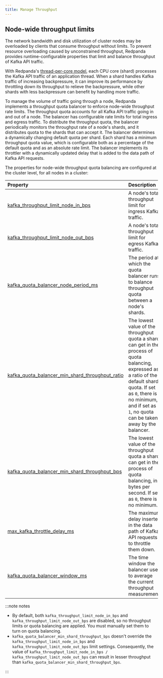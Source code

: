 ```yaml
---
title: Manage Throughput
---
```


<head>
  <meta name="title" content="Manage Throughput | Redpanda Docs" />
  <meta name="description" content="Manage the throughput of Redpanda cluster nodes with configurable properties." />
</head>


<ManageThroughputIntro />

## Node-wide throughput limits

The network bandwidth and disk utilization of cluster nodes may be overloaded by clients that consume throughput without limits. To prevent resource overloading caused by unconstrained throughput, Redpanda provides runtime-configurable properties that limit and balance throughput of Kafka API traffic.

With Redpanda's [thread-per-core model](../../../get-started/architecture#thread-per-core-model), each CPU core (shard) processes the Kafka API traffic of an application thread. When a shard handles Kafka traffic of increasing backpressure, it can improve its performance by throttling down its throughput to relieve the backpressure, while other shards with less backpressure can benefit by handling more traffic.

To manage the volume of traffic going through a node, Redpanda implements a throughput quota balancer to enforce node-wide throughput rate limits. The throughput quota accounts for all Kafka API traffic going in and out of a node. The balancer has configurable rate limits for total ingress and egress traffic. To distribute the throughput quota, the balancer periodically monitors the throughput rate of a node's shards, and it distributes quota to the shards that can accept it. The balancer determines a dynamically changing default quota per shard. Each shard has a minimum throughput quota value, which is configurable both as a percentage of the default quota and as an absolute rate limit. The balancer implements its throttler with a dynamically updated delay that is added to the data path of Kafka API requests. 

The properties for node-wide throughput quota balancing are configured at the cluster level, for all nodes in a cluster:

| Property                                                                                                                                 | Description                                                                                                                                                                                                                                     |
| :--------------------------------------------------------------------------------------------------------------------------------------- | :---------------------------------------------------------------------------------------------------------------------------------------------------------------------------------------------------------------------------------------------- |
| [kafka_throughput_limit_node_in_bps](../../../reference/cluster-properties#kafka_throughput_limit_node_in_bps)                           | A node's total throughput limit for ingress Kafka traffic.                                                                                                                                                                                      |
| [kafka_throughput_limit_node_out_bps](../../../reference/cluster-properties#kafka_throughput_limit_node_out_bps)                         | A node's total throughput limit for egress Kafka traffic.                                                                                                                                                                                       |
| [kafka_quota_balancer_node_period_ms](../../../reference/cluster-properties#kafka_quota_balancer_node_period_ms)                         | The period at which the quota balancer runs to balance throughput quota between a node's shards.                                                                                                                                                |
| [kafka_quota_balancer_min_shard_throughput_ratio](../../../reference/cluster-properties#kafka_quota_balancer_min_shard_throughput_ratio) | The lowest value of the throughput quota a shard can get in the process of quota balancing, expressed as a ratio of the default shard quota. If set as `0`, there is no minimum, and if set as `1`, no quota can be taken away by the balancer. |
| [kafka_quota_balancer_min_shard_throughput_bps](../../../reference/cluster-properties#kafka_quota_balancer_min_shard_throughput_bps)     | The lowest value of the throughput quota a shard can get in the process of quota balancing, in bytes per second. If set as `0`, there is no minimum.                                                                                            |
| [max_kafka_throttle_delay_ms](../../../reference/tunable-properties#max_kafka_throttle_delay_ms)                                         | The maximum delay inserted in the data path of Kafka API requests to throttle them down.                                                                                                                                                        |
| [kafka_quota_balancer_window_ms](../../../reference/cluster-properties#kafka_quota_balancer_window_ms)                                   | The time window the balancer uses to average the current throughput measurement.                                                                                                                                                                |

:::note notes

- By default, both `kafka_throughput_limit_node_in_bps` and `kafka_throughput_limit_node_out_bps` are disabled, so no throughput limits or quota balancing are applied. You must manually set them to turn on quota balancing.
- `kafka_quota_balancer_min_shard_throughput_bps` doesn't override the `kafka_throughput_limit_node_in_bps` and `kafka_throughput_limit_node_out_bps` limit settings. Consequently, the value of
  `kafka_throughput_limit_node_in_bps / kafka_throughput_limit_node_out_bps` can result in lesser throughput than `kafka_quota_balancer_min_shard_throughput_bps`.

:::
